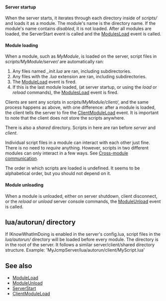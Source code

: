 ====Server startup====

When the server starts, it iterates through each directory inside of ''scripts/'' and loads it as a module. The module's name is the directory name. If the module's name contains ''disabled'', it is not loaded. After all modules are loaded, the ServerStart event is called and the [[Lua/Events/Shared/ModulesLoad|ModulesLoad]] event is called.

====Module loading====

When a module, such as ''MyModule'', is loaded on the server, script files in ''scripts/MyModule/server/'' are automatically ran:
# Any files named ''_init.lua'' are ran, including subdirectories.
# Any files with the ''.lua'' extension are ran, including subdirectories.
# The [[Lua/Events/Shared/ModuleLoad|ModuleLoad]] event is fired.
# If this is the last module loaded, (at server startup, or using the ''load'' or ''reload'' commands), the [[Lua/Events/Shared/ModulesLoad|ModulesLoad]] event is fired.

Clients are sent any scripts in ''scripts/MyModule/client/'', and the same process happens as above, with one difference: after a module is loaded, the client tells the server to fire the [[Lua/Events/Server/ClientModuleLoad|ClientModuleLoad]] event. It is important to note that the client does not store the scripts anywhere.

There is also a ''shared'' directory. Scripts in here are ran before ''server'' and ''client''.

Individual script files in a module can interact with each other just fine. There is no need to ''require'' anything. However, scripts in two different modules can only interact in a few ways. See [[Lua/Tutorials/Beginner/Cross-module communication|Cross-module communication]].

The order in which scripts are loaded is undefined. It seems to be alphabetical order, but you should not depend on it.

====Module unloading====

When a module is unloaded, either on server shutdown, client disconnect, or the ''reload'' or ''unload'' server console commands, the [[Lua/Events/Shared/ModuleUnload|ModuleUnload]] event is called.

==lua/autorun/ directory==

If IKnowWhatImDoing is enabled in the server's config.lua, script files in the ''lua/autorun/'' directory will be loaded before every module. The directory is in the root of the server. It follows a similar server/client/shared directory structure. Example: 'MyJcmpServer/lua/autorun/client/MyScript.lua'

==See also==

* [[Lua/Events/Shared/ModuleLoad|ModuleLoad]]
* [[Lua/Events/Shared/ModuleUnload|ModuleUnload]]
* [[Lua/Events/Server/ServerStart|ServerStart]]
* [[Lua/Events/Server/ClientModuleLoad|ClientModuleLoad]]